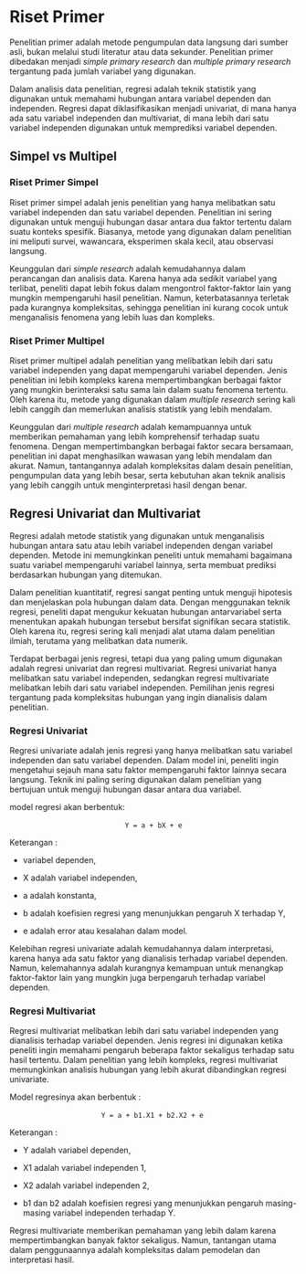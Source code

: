 # Riset Primer

Penelitian primer adalah metode pengumpulan data langsung dari sumber asli, bukan melalui studi literatur atau data sekunder. Penelitian primer dibedakan menjadi *simple primary research* dan *multiple primary research* tergantung pada jumlah variabel yang digunakan.

Dalam analisis data penelitian, regresi adalah teknik statistik yang digunakan untuk memahami hubungan antara variabel dependen dan independen. Regresi dapat diklasifikasikan menjadi univariat, di mana hanya ada satu variabel independen dan multivariat, di mana lebih dari satu variabel independen digunakan untuk memprediksi variabel dependen.

## Simpel vs Multipel

### Riset Primer Simpel

Riset primer simpel adalah jenis penelitian yang hanya melibatkan satu variabel independen dan satu variabel dependen. Penelitian ini sering digunakan untuk menguji hubungan dasar antara dua faktor tertentu dalam suatu konteks spesifik. Biasanya, metode yang digunakan dalam penelitian ini meliputi survei, wawancara, eksperimen skala kecil, atau observasi langsung.

Keunggulan dari *simple research* adalah kemudahannya dalam perancangan dan analisis data. Karena hanya ada sedikit variabel yang terlibat, peneliti dapat lebih fokus dalam mengontrol faktor-faktor lain yang mungkin mempengaruhi hasil penelitian. Namun, keterbatasannya terletak pada kurangnya kompleksitas, sehingga penelitian ini kurang cocok untuk menganalisis fenomena yang lebih luas dan kompleks.

### Riset Primer Multipel

Riset primer multipel adalah penelitian yang melibatkan lebih dari satu variabel independen yang dapat mempengaruhi variabel dependen. Jenis penelitian ini lebih kompleks karena mempertimbangkan berbagai faktor yang mungkin berinteraksi satu sama lain dalam suatu fenomena tertentu. Oleh karena itu, metode yang digunakan dalam *multiple research* sering kali lebih canggih dan memerlukan analisis statistik yang lebih mendalam.

Keunggulan dari *multiple research* adalah kemampuannya untuk memberikan pemahaman yang lebih komprehensif terhadap suatu fenomena. Dengan mempertimbangkan berbagai faktor secara bersamaan, penelitian ini dapat menghasilkan wawasan yang lebih mendalam dan akurat. Namun, tantangannya adalah kompleksitas dalam desain penelitian, pengumpulan data yang lebih besar, serta kebutuhan akan teknik analisis yang lebih canggih untuk menginterpretasi hasil dengan benar.

## Regresi Univariat dan Multivariat

Regresi adalah metode statistik yang digunakan untuk menganalisis hubungan antara satu atau lebih variabel independen dengan variabel dependen. Metode ini memungkinkan peneliti untuk memahami bagaimana suatu variabel mempengaruhi variabel lainnya, serta membuat prediksi berdasarkan hubungan yang ditemukan. 

Dalam penelitian kuantitatif, regresi sangat penting untuk menguji hipotesis dan menjelaskan pola hubungan dalam data. Dengan menggunakan teknik regresi, peneliti dapat mengukur kekuatan hubungan antarvariabel serta menentukan apakah hubungan tersebut bersifat signifikan secara statistik. Oleh karena itu, regresi sering kali menjadi alat utama dalam penelitian ilmiah, terutama yang melibatkan data numerik.

Terdapat berbagai jenis regresi, tetapi dua yang paling umum digunakan adalah regresi univariat dan regresi multivariat. Regresi univariat hanya melibatkan satu variabel independen, sedangkan regresi multivariate melibatkan lebih dari satu variabel independen. Pemilihan jenis regresi tergantung pada kompleksitas hubungan yang ingin dianalisis dalam penelitian.

### Regresi Univariat

Regresi univariate adalah jenis regresi yang hanya melibatkan satu variabel independen dan satu variabel dependen. Dalam model ini, peneliti ingin mengetahui sejauh mana satu faktor mempengaruhi faktor lainnya secara langsung. Teknik ini paling sering digunakan dalam penelitian yang bertujuan untuk menguji hubungan dasar antara dua variabel.

model regresi akan berbentuk:

::: {style="text-align: center;"}
 `Y = a + bX + e` 
:::

Keterangan :

-   variabel dependen,

-   X adalah variabel independen,

-   a adalah konstanta,

-   b adalah koefisien regresi yang menunjukkan pengaruh X terhadap Y,

-   e adalah error atau kesalahan dalam model.

Kelebihan regresi univariate adalah kemudahannya dalam interpretasi, karena hanya ada satu faktor yang dianalisis terhadap variabel dependen. Namun, kelemahannya adalah kurangnya kemampuan untuk menangkap faktor-faktor lain yang mungkin juga berpengaruh terhadap variabel dependen.

### Regresi Multivariat

Regresi multivariat melibatkan lebih dari satu variabel independen yang dianalisis terhadap variabel dependen. Jenis regresi ini digunakan ketika peneliti ingin memahami pengaruh beberapa faktor sekaligus terhadap satu hasil tertentu. Dalam penelitian yang lebih kompleks, regresi multivariat memungkinkan analisis hubungan yang lebih akurat dibandingkan regresi univariate.

Model regresinya akan berbentuk :

::: {style="text-align: center;"}
`Y = a + b1.X1 + b2.X2 + e` 
:::

Keterangan :

-   Y adalah variabel dependen,

-   X1 adalah variabel independen 1,

-   X2 adalah variabel independen 2,

-   b1 dan b2 adalah koefisien regresi yang menunjukkan pengaruh masing-masing variabel independen terhadap Y.

Regresi multivariate memberikan pemahaman yang lebih dalam karena mempertimbangkan banyak faktor sekaligus. Namun, tantangan utama dalam penggunaannya adalah kompleksitas dalam pemodelan dan interpretasi hasil. 
